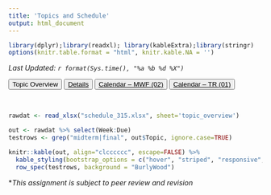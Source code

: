```yaml
---
title: 'Topics and Schedule'
output: html_document
---
```

```r
library(dplyr);library(readxl); library(kableExtra);library(stringr)
options(knitr.table.format = "html", knitr.kable.NA = '') 
```
_Last Updated: `r format(Sys.time(), "%a %b %d %X")` _
<br>


<button type="button" class="btn btn-secondary">
  Topic Overview
</button>
<button type="button" class="btn btn-outline-secondary">
  <a href="schedule_details.html" style="color:inherit"> Details </a>
</button>
<button type="button" class="btn btn-secondary">
  <a href="cal_mwf.html" style="color:inherit"> Calendar -- MWF (02) </a>
</button>
<button type="button" class="btn btn-secondary">
  <a href="cal_tr.html" style="color:inherit"> Calendar -- TR (01) </a>
</button>

<br>
```r
rawdat <- read_xlsx("schedule_315.xlsx", sheet='topic_overview')
```
  
```r
out <- rawdat %>% select(Week:Due)
testrows <- grep("midterm|final", out$Topic, ignore.case=TRUE)

knitr::kable(out, align="clcccccc", escape=FALSE) %>% 
  kable_styling(bootstrap_options = c("hover", "striped", "responsive", "bordered")) %>% 
  row_spec(testrows, background = "BurlyWood")
```

*_This assignment is subject to peer review and revision_

